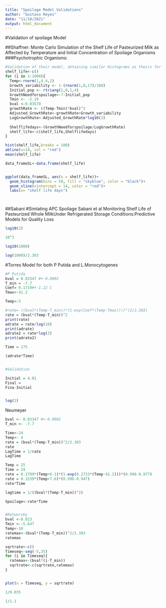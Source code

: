 ```yaml
---
title: "Spoilage Model Validations"
author: "Gustavo Reyes"
date: "11/10/2021"
output: html_document
---
```

#Validation of spoilage Model

##Shaffner:
Monte Carlo Simulation of the Shelf Life of Pasteurized Milk as Affected by Temperature and Initial Concentration of Spoilage Organisms
###Psychotrophic Organisms: 
```r
#Validation of their model, obtaining similar Histograms as theirs for spoilage
shelf_life<-c()
for (i in 1:1000){
  Temp<-rnorm(1,4.4,2)
  Growth_variability <- 1-(rnorm(1,0,17)/100)
  Initial_pop <- rtriang(1,0,1,4)
  GrowthNeedforspoilage<-7-Initial_pop
  Tmin <- -1.19
  bval <-0.03578
  growthRate <- ((Temp-Tmin)*bval)^2
  Adjusted_GrowthRate<-growthRate+Growth_variability
  LogGrowthRate<-Adjusted_GrowthRate*log10(2)
  
  Shelflifedays<-(GrowthNeedforspoilage/LogGrowthRate)
  shelf_life<-c(shelf_life,Shelflifedays)
}

hist(shelf_life,breaks = 100)
abline(v=14, col = "red")
mean(shelf_life)

data_frameSL<-data.frame(shelf_life)


ggplot(data_frameSL, aes(x = shelf_life))+
  geom_histogram(bins = 50, fill = "skyblue", color = "black")+
  geom_vline(xintercept = 14, color = "red")+
  labs(x= "shelf life days")




```

##Sabani
#Simlating APC Spoilage
Sabani et al
Monitoring Shelf Life of Pasteurized Whole MilkUnder Refrigerated Storage Conditions:Predictive Models for Quality Loss
```r

log10(2)

10^3

log10(1000)

log(1000)/2.303

```


#Torres Model for both P Putida and L.Monocytogenes
```r

#P Putida
bval = 0.03347 #+-0.0002
T_min = -7.7
Coef= 0.1719#+-1.22 C
Tmax<-41.2

Temp<-5

#rate= ((bval*(Temp-T_min))*(1-exp(Coef*(Temp-Tmax))))^(2/2.303)
rate = (bval*(Temp-T_min))^2
print(rate)
adrate = rate/log(10)
print(adrate)
adrate2 = rate*log(2)
print(adrate2)

Time = 175

(adrate*Time)


#Validation

Initial = 4.01
Final = 
Fina-Initial


log(2)


```

Neumeyer
```r

bval <- 0.03347 #+-0.0002
T_min <- -7.7

Time<-24
Temp<- 4
rate = (bval*(Temp-T_min))^2/2.303
rate
LagTime = 1/rate
LagTime

Temp = 25
Time = 24
rate = 0.1709*(Temp+6.1)*(1-exp(0.1723*(Temp-41.2)))*(0.996-0.977)
rate = 0.1539*(Temp+7.6)*(0.996-0.947)
rate*Time

lagtime = 1/((bval*(Temp-T_min))^2)

Spoilage<-rate*Time



```


```r
#Ratworsky
bval <-0.023
Tmin <--5.647
Temp<-10
ratemax<-(bval*(Temp-T_min))^2/2.303
ratemax

sqrtrate<-c()
Timeseq<-seq(-5,35)
for (i in Timeseq){
  ratemax<-(bval*(i-T_min))
  sqrtrate<-c(sqrtrate,ratemax)
}


plot(x = Timeseq, y = sqrtrate)

1/0.035

1/1.1

```



